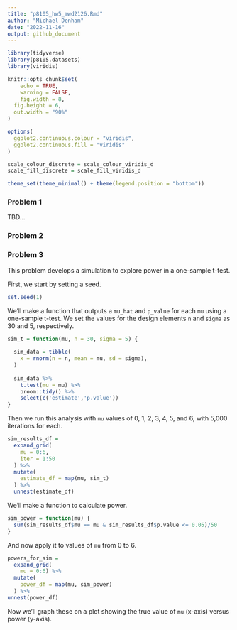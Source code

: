 ```yaml
---
title: "p8105_hw5_mwd2126.Rmd"
author: "Michael Denham"
date: "2022-11-16"
output: github_document
---
```


```r
library(tidyverse)
library(p8105.datasets)
library(viridis)

knitr::opts_chunk$set(
	echo = TRUE,
	warning = FALSE,
	fig.width = 8, 
  fig.height = 6,
  out.width = "90%"
)

options(
  ggplot2.continuous.colour = "viridis",
  ggplot2.continuous.fill = "viridis"
)

scale_colour_discrete = scale_colour_viridis_d
scale_fill_discrete = scale_fill_viridis_d

theme_set(theme_minimal() + theme(legend.position = "bottom"))
```

### Problem 1

TBD...

### Problem 2



### Problem 3

This problem develops a simulation to explore power in a one-sample t-test.

First, we start by setting a seed.

```r
set.seed(1)
```


We'll make a function that outputs a `mu_hat` and `p_value` for each `mu` using a one-sample t-test. 
We set the values for the design elements `n` and `sigma` as 30 and 5, respectively.

```r
sim_t = function(mu, n = 30, sigma = 5) {
  
  sim_data = tibble(
    x = rnorm(n = n, mean = mu, sd = sigma),
  )
  
  sim_data %>% 
    t.test(mu = mu) %>%
    broom::tidy() %>% 
    select(c('estimate','p.value'))
}
```

Then we run this analysis with `mu` values of 0, 1, 2, 3, 4, 5, and 6, with 5,000 iterations for each.

```r
sim_results_df = 
  expand_grid(
    mu = 0:6,
    iter = 1:50
  ) %>% 
  mutate(
    estimate_df = map(mu, sim_t)
  ) %>% 
  unnest(estimate_df)
```

We'll make a function to calculate power.

```r
sim_power = function(mu) {
  sum(sim_results_df$mu == mu & sim_results_df$p.value <= 0.05)/50
}
```

And now apply it to values of `mu` from 0 to 6.

```r
powers_for_sim = 
  expand_grid(
    mu = 0:6) %>% 
  mutate(
    power_df = map(mu, sim_power)
  ) %>% 
unnest(power_df)
```

Now we'll graph these on a plot showing the true value of `mu` (x-axis) versus power (y-axis).

```r

```

